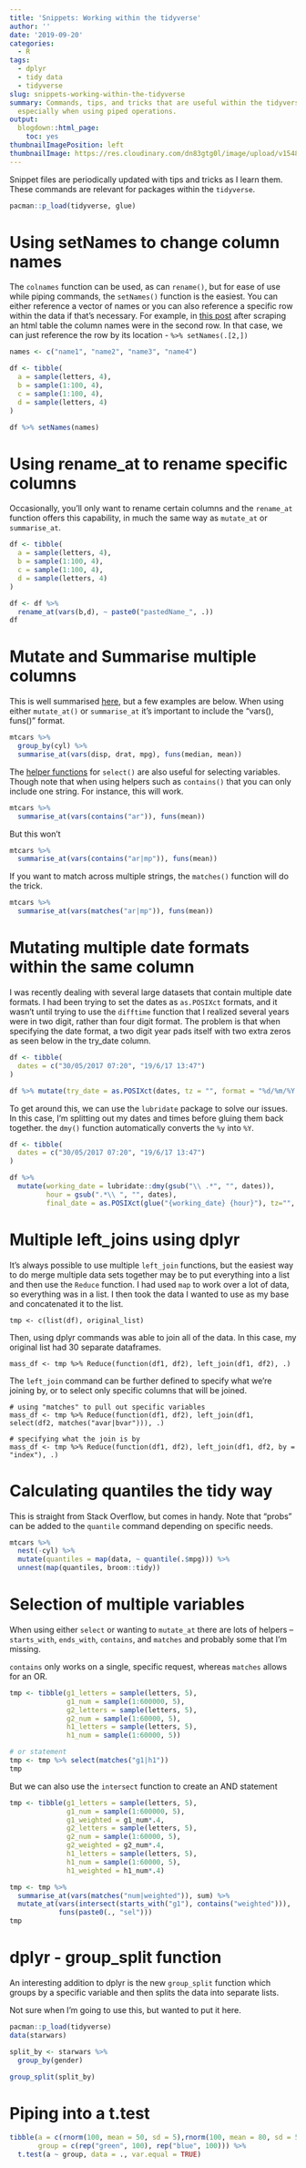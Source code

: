 ```yaml
---
title: 'Snippets: Working within the tidyverse'
author: ''
date: '2019-09-20'
categories:
  - R
tags:
  - dplyr
  - tidy data
  - tidyverse
slug: snippets-working-within-the-tidyverse
summary: Commands, tips, and tricks that are useful within the tidyverse of packages,
  especially when using piped operations.
output:
  blogdown::html_page:
    toc: yes
thumbnailImagePosition: left
thumbnailImage: https://res.cloudinary.com/dn83gtg0l/image/upload/v1548271167/snippets.jpg
---
```


Snippet files are periodically updated with tips and tricks as I learn them. These commands are relevant for packages within the `tidyverse`.

```r
pacman::p_load(tidyverse, glue)
```

# Using setNames to change column names

The `colnames` function can be used, as can `rename()`, but for ease of use while piping commands, the `setNames()` function is the easiest. You can either reference a vector of names or you can also reference a specific row within the data if that's necessary. For example, in [this post](https://taylorgrant.netlify.com/2018/05/using-rvest-to-import-and-html-table/){target="_blank"} after scraping an html table the column names were in the second row. In that case, we can just reference the row by its location - `%>% setNames(.[2,])` 

```r
names <- c("name1", "name2", "name3", "name4")

df <- tibble(
  a = sample(letters, 4),
  b = sample(1:100, 4),
  c = sample(1:100, 4),
  d = sample(letters, 4)
)

df %>% setNames(names)
```

# Using rename_at to rename specific columns 

Occasionally, you'll only want to rename certain columns and the `rename_at` function offers this capability, in much the same way as `mutate_at` or `summarise_at`. 

```r
df <- tibble(
  a = sample(letters, 4),
  b = sample(1:100, 4),
  c = sample(1:100, 4),
  d = sample(letters, 4)
)

df <- df %>% 
  rename_at(vars(b,d), ~ paste0("pastedName_", .))
df
```

# Mutate and Summarise multiple columns 

This is well summarised [here](https://dplyr.tidyverse.org/reference/summarise_all.html){target="_blank"}, but a few examples are below. When using either `mutate_at()` or `summarise_at` it's important to include the "vars(), funs()" format. 

```r
mtcars %>% 
  group_by(cyl) %>%
  summarise_at(vars(disp, drat, mpg), funs(median, mean))
```

The [helper functions](https://dplyr.tidyverse.org/reference/select_helpers.html){target="_blank"} for `select()` are also useful for selecting variables. Though note that when using helpers such as `contains()` that you can only include one string. For instance, this will work.

```r
mtcars %>% 
  summarise_at(vars(contains("ar")), funs(mean))
```

But this won't
```r
mtcars %>%
  summarise_at(vars(contains("ar|mp")), funs(mean))
```

If you want to match across multiple strings, the `matches()` function will do the trick. 

```r
mtcars %>%
  summarise_at(vars(matches("ar|mp")), funs(mean))
```

# Mutating multiple date formats within the same column

I was recently dealing with several large datasets that contain multiple date formats. I had been trying to set the dates as `as.POSIXct` formats, and it wasn't until trying to use the `difftime` function that I realized several years were in two digit, rather than four digit format. The problem is that when specifying the date format, a two digit year pads itself with two extra zeros as seen below in the try_date column.

```r
df <- tibble(
  dates = c("30/05/2017 07:20", "19/6/17 13:47")
)

df %>% mutate(try_date = as.POSIXct(dates, tz = "", format = "%d/%m/%Y %H:%M"))
```

To get around this, we can use the `lubridate` package to solve our issues. In this case, I'm splitting out my dates and times before gluing them back together. the `dmy()` function automatically converts the `%y` into `%Y`.  

```r
df <- tibble(
  dates = c("30/05/2017 07:20", "19/6/17 13:47")
)

df %>% 
  mutate(working_date = lubridate::dmy(gsub("\\ .*", "", dates)),
         hour = gsub(".*\\ ", "", dates),
         final_date = as.POSIXct(glue("{working_date} {hour}"), tz="", format = "%Y-%m-%d %H:%M"))
```

# Multiple left_joins using dplyr

It's always possible to use multiple `left_join` functions, but the easiest way to do merge multiple data sets together may be to put everything into a list and then use the `Reduce` function. I had used `map` to work over a lot of data, so everything was in a list. I then took the data I wanted to use as my base and concatenated it to the list. 

```
tmp <- c(list(df), original_list)
```

Then, using dplyr commands was able to join all of the data. In this case, my original list had 30 separate dataframes.

```
mass_df <- tmp %>% Reduce(function(df1, df2), left_join(df1, df2), .)
```
The `left_join` command can be further defined to specify what we're joining by, or to select only specific columns that will be joined. 
```
# using "matches" to pull out specific variables
mass_df <- tmp %>% Reduce(function(df1, df2), left_join(df1, select(df2, matches("avar|bvar"))), .)

# specifying what the join is by
mass_df <- tmp %>% Reduce(function(df1, df2), left_join(df1, df2, by = "index"), .)
```

# Calculating quantiles the tidy way

This is straight from Stack Overflow, but comes in handy. Note that "probs" can be added to the `quantile` command depending on specific needs. 

```r
mtcars %>%
  nest(-cyl) %>% 
  mutate(quantiles = map(data, ~ quantile(.$mpg))) %>%
  unnest(map(quantiles, broom::tidy))
```

# Selection of multiple variables

When using either `select` or wanting to `mutate_at` there are lots of helpers -- `starts_with`, `ends_with`, `contains`, and `matches` and probably some that I'm missing. 

`contains` only works on a single, specific request, whereas `matches` allows for an OR. 

```r
tmp <- tibble(g1_letters = sample(letters, 5), 
              g1_num = sample(1:600000, 5),
              g2_letters = sample(letters, 5),
              g2_num = sample(1:60000, 5),
              h1_letters = sample(letters, 5),
              h1_num = sample(1:60000, 5))

# or statement
tmp <- tmp %>% select(matches("g1|h1"))
tmp
```

But we can also use the `intersect` function to create an AND statement

```r
tmp <- tibble(g1_letters = sample(letters, 5), 
              g1_num = sample(1:600000, 5),
              g1_weighted = g1_num*.4,
              g2_letters = sample(letters, 5),
              g2_num = sample(1:60000, 5),
              g2_weighted = g2_num*.4,
              h1_letters = sample(letters, 5),
              h1_num = sample(1:60000, 5),
              h1_weighted = h1_num*.4)

tmp <- tmp %>% 
  summarise_at(vars(matches("num|weighted")), sum) %>%
  mutate_at(vars(intersect(starts_with("g1"), contains("weighted"))), 
            funs(paste0(., "sel")))
tmp
```

# dplyr - group_split function

An interesting addition to dplyr is the new `group_split` function which groups by a specific variable and then splits the data into separate lists. 

Not sure when I'm going to use this, but wanted to put it here. 

```r
pacman::p_load(tidyverse)
data(starwars)

split_by <- starwars %>%
  group_by(gender)

group_split(split_by)

```

# Piping into a t.test

```r
tibble(a = c(rnorm(100, mean = 50, sd = 5),rnorm(100, mean = 80, sd = 5)),
       group = c(rep("green", 100), rep("blue", 100))) %>%
  t.test(a ~ group, data = ., var.equal = TRUE)
  
```